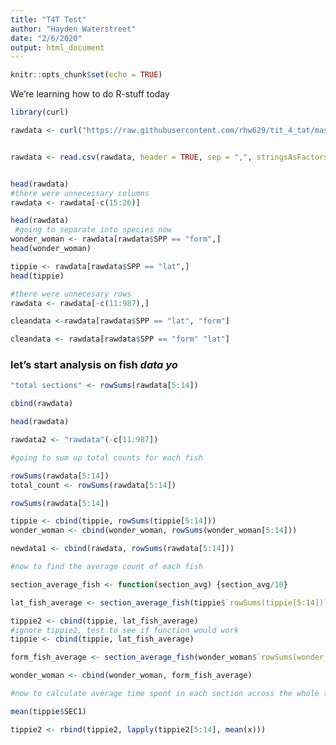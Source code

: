 ```yaml
---
title: "T4T Test"
author: "Hayden Waterstreet"
date: "2/6/2020"
output: html_document
---
```


```r
knitr::opts_chunk$set(echo = TRUE)
```

We're learning how to do R-stuff today
```r

library(curl)

rawdata <- curl("https://raw.githubusercontent.com/rhw629/tit_4_tat/master/t4t_quick-look_SUTS.csv")


rawdata <- read.csv(rawdata, header = TRUE, sep = ",", stringsAsFactors = TRUE)


head(rawdata)
#there were unnecessary columns 
rawdata <- rawdata[-c(15:26)]

head(rawdata)
 #going to separate into species now
wonder_woman <- rawdata[rawdata$SPP == "form",]
head(wonder_woman)

tippie <- rawdata[rawdata$SPP == "lat",]
head(tippie)

#there were unnecesary rows
rawdata <- rawdata[-c(11:987),]

cleandata <-rawdata[rawdata$SPP == "lat", "form"]

cleandata <- rawdata[rawdata$SPP == "form" "lat"]
```


### let's start analysis on **fish** *data* ***yo***

```r

"total sections" <- rowSums(rawdata[5:14])

cbind(rawdata)

head(rawdata)

rawdata2 <- "rawdata"(-c[11:987])

#going to sum up total counts for each fish

rowSums(rawdata[5:14])
total_count <- rowSums(rawdata[5:14])

rowSums(rawdata[5:14])

tippie <- cbind(tippie, rowSums(tippie[5:14]))
wonder_woman <- cbind(wonder_woman, rowSums(wonder_woman[5:14]))

newdata1 <- cbind(rawdata, rowSums(rawdata[5:14]))

#now to find the average count of each fish

section_average_fish <- function(section_avg) {section_avg/10}

lat_fish_average <- section_average_fish(tippie$`rowSums(tippie[5:14])`)

tippie2 <- cbind(tippie, lat_fish_average)
#ignore tippie2, test to see if function would work
tippie <- cbind(tippie, lat_fish_average)

form_fish_average <- section_average_fish(wonder_woman$`rowSums(wonder_woman[5:14])`)

wonder_woman <- cbind(wonder_woman, form_fish_average)

#now to calculate average time spent in each section across the whole species

mean(tippie$SEC1)

tippie2 <- rbind(tippie2, lapply(tippie2[5:14], mean(x)))

                 
                 
 ```